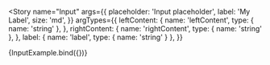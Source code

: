 
<Meta
  title='UI/Input'
  component={Input}
  decorators={[themeDecorator]}
/>

<Story
  name="Input"
  args={{
    placeholder: 'Input placeholder',
    label: 'My Label',
    size: 'md',
  }}
  argTypes={{
    leftContent: {
      name: 'leftContent',
      type: { name: 'string' },
    },
    rightContent: {
      name: 'rightContent',
      type: { name: 'string' },
    },
    label: {
      name: 'label',
      type: { name: 'string' }
    },
  }}
>
  {InputExample.bind({})}
</Story>
